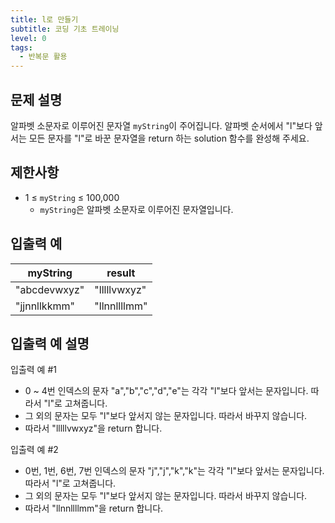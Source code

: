```yaml
---
title: l로 만들기
subtitle: 코딩 기초 트레이닝
level: 0
tags:
  - 반복문 활용
---
```


## 문제 설명

알파벳 소문자로 이루어진 문자열 `myString`이 주어집니다. 알파벳 순서에서 "l"보다 앞서는 모든 문자를 "l"로 바꾼 문자열을 return 하는 solution 함수를 완성해 주세요.

## 제한사항

- 1 ≤ `myString` ≤ 100,000
  - `myString`은 알파벳 소문자로 이루어진 문자열입니다.

## 입출력 예

| myString     | result       |
| ------------ | ------------ |
| "abcdevwxyz" | "lllllvwxyz" |
| "jjnnllkkmm" | "llnnllllmm" |

## 입출력 예 설명

입출력 예 #1

- 0 ~ 4번 인덱스의 문자 "a","b","c","d","e"는 각각 "l"보다 앞서는 문자입니다. 따라서 "l"로 고쳐줍니다.
- 그 외의 문자는 모두 "l"보다 앞서지 않는 문자입니다. 따라서 바꾸지 않습니다.
- 따라서 "lllllvwxyz"을 return 합니다.

입출력 예 #2

- 0번, 1번, 6번, 7번 인덱스의 문자 "j","j","k","k"는 각각 "l"보다 앞서는 문자입니다. 따라서 "l"로 고쳐줍니다.
- 그 외의 문자는 모두 "l"보다 앞서지 않는 문자입니다. 따라서 바꾸지 않습니다.
- 따라서 "llnnllllmm"을 return 합니다.

